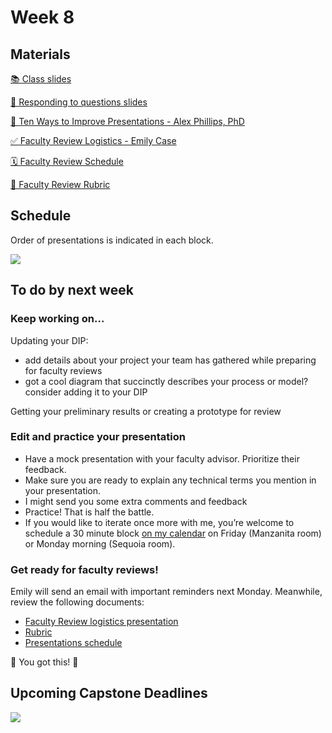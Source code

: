 # Week 8

## Materials

[📚  Class slides](https://docs.google.com/presentation/d/1pugSayUSx9I-UTC9iD33Z0qNxQrQISNkJ84EfKaX-kk/edit?usp=sharing)

[💬  Responding to questions slides](https://docs.google.com/presentation/d/1idCPdoY0y-rUTiGJMcERiEhA56iiUypECBBV6_MJ-sM/edit?usp=sharing)

[🌟  Ten Ways to Improve Presentations - Alex Phillips, PhD](https://docs.google.com/presentation/d/1z9URIEa5Ex7FtDcTMTPbQrWO7mD8XHhdzlKLZzXhfEQ/edit#slide=id.g2b923656a78_0_20)

[✅  Faculty Review Logistics - Emily Case](https://docs.google.com/presentation/d/1SS1xtBQEhOVMLV6JcKNH5MXBEe6D4ZmWaeHTKmqhnmE/edit?usp=sharing)

[🗓️  Faculty Review Schedule](https://docs.google.com/document/d/13rNpK38MZSpTbZVxK5n2d2VGZptAqtR_7c0Ekvvup_E/edit?usp=sharing)

[💯  Faculty Review Rubric](https://docs.google.com/document/d/1Rx8zHqRvHuzLxQxEmjBns4Jvs_A_tt2hiDnw8VPYNhY/edit?usp=sharing)


## Schedule
Order of presentations is indicated in each block.

![](images/mocks2.png)



## To do by next week

### Keep working on...

Updating your DIP:

- add details about your project your team has gathered while preparing for faculty reviews
- got a cool diagram that succinctly describes your process or model? consider adding it to your DIP

Getting your preliminary results or creating a prototype for review


### Edit and practice your presentation

- Have a mock presentation with your faculty advisor. Prioritize their feedback.
- Make sure you are ready to explain any technical terms you mention in your presentation. 
- I might send you some extra comments and feedback
- Practice! That is half the battle.
- If you would like to iterate once more with me, you’re welcome to schedule a 30 minute block [on my calendar](https://calendar.google.com/calendar/u/0/selfsched?sstoken=UUVMMFRTZXRjRHF6fGRlZmF1bHR8N2I0ZDFiNzg0ZDU1YjEzMzE4MWI5ZTJkYTNjYzgxNmM) on Friday (Manzanita room) or Monday morning (Sequoia room). 

### Get ready for faculty reviews!

Emily will send an email with important reminders next Monday. Meanwhile, review the following documents:

- [Faculty Review logistics presentation](https://docs.google.com/presentation/d/1SS1xtBQEhOVMLV6JcKNH5MXBEe6D4ZmWaeHTKmqhnmE/edit?usp=sharing)
- [Rubric](https://docs.google.com/document/d/1Rx8zHqRvHuzLxQxEmjBns4Jvs_A_tt2hiDnw8VPYNhY/edit?usp=sharing)
- [Presentations schedule](https://docs.google.com/document/d/13rNpK38MZSpTbZVxK5n2d2VGZptAqtR_7c0Ekvvup_E/edit?usp=sharing)

🌟 You got this! 🌟

## Upcoming Capstone Deadlines
![](images/winter_deadlines_5.png)